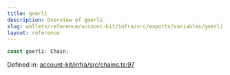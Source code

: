 ```yaml
---
title: goerli
description: Overview of goerli
slug: wallets/reference/account-kit/infra/src/exports/variables/goerli
layout: reference
---
```


```ts
const goerli: Chain;
```

Defined in: [account-kit/infra/src/chains.ts:97](https://github.com/alchemyplatform/aa-sdk/blob/e3c1a23e6e03f44bf2db3afddb97a91b175cba58/account-kit/infra/src/chains.ts#L97)
